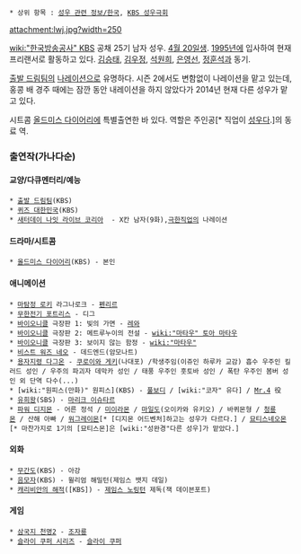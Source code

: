  * 상위 항목 : [[성우 관련 정보/한국]], [[KBS 성우극회]]

attachment:lwj.jpg?width=250

[[wiki:"한국방송공사" KBS]] 공채 25기 남자 성우. [[4월 20일]]생. [[1995년]]에 입사하여 현재 프리랜서로 활동하고 있다. [[김승태]], [[김우정]], [[석원희]], [[은영선]], [[정훈석]]과 동기.

[[출발 드림팀]]의 [[나레이션]]으로 유명하다. 시즌 2에서도 변함없이 나레이션을 맡고 있는데, 홍콩 배 경주 때에는 잠깐 동안 내레이션을 하지 않았다가 2014년 현재 다른 성우가 맡고 있다.

시트콤 [[올드미스 다이어리]]에 특별출연한 바 있다. 역할은 주인공[* 직업이 [[성우]]다.]의 동료 역.

=== 출연작(가나다순) ===
==== 교양/다큐멘터리/예능 ====
 * [[출발 드림팀]](KBS)
 * [[퀴즈 대한민국]](KBS)
 * [[새터데이 나잇 라이브 코리아]]  - X칸 남자(9화),[[극한직업]]의 나레이션

==== 드라마/시트콤 ====
 * [[올드미스 다이어리]](KBS) - 본인

==== 애니메이션 ====
 * [[마탐정 로키]] 라그나로크 - [[펜리르]]
 * [[무한전기 포트리스]] - 디그
 * [[바이오니클]] 극장판 1: 빛의 가면 - [[레와]]
 * [[바이오니클]] 극장판 2: 메트루누이의 전설 - [[wiki:"마타우" 토아 마타우]]
 * [[바이오니클]] 극장판 3: 보이지 않는 함정 - [[wiki:"마타우" ]]
 * [[비스트 워즈 네오]] - 데드엔드(암모나트)
 * [[용자지령 다그온]] - [[쿠로이와 게키]](나대포) /학생주임(이쥬인 하루카 교감) 흡수 우주인 킬러드 성인 / 우주의 파괴자 데막카 성인 / 태풍 우주인 훗토바 성인 / 폭탄 우주인 봄버 성인 외 단역 다수(...)
 * [wiki:"원피스(만화)" 원피스](KBS) - [[풀보디]] / [wiki:"코자" 유다] / [[Mr.4]] 役 
 * [[유희왕]](SBS) - [[마리크 이슈타르]]
 * [[파워 디지몬]] - 어른 정석 / [[미이라몬]] / [[마일도]](오이카와 유키오) / 바퀴몬형 / [[청룡몬]] / 산해 아빠 / [[워그레이몬]][* [디지몬 어드벤처]하고는 성우가 다르다.] / [[묘티스네오몬]][* 마찬가지로 1기의 [묘티스몬]은 [wiki:"성완경"다른 성우]가 맡았다.]
 

==== 외화 ====
 * [[무간도]](KBS) - 아강
 * [[음모자]](KBS) - 윌리엄 해밀턴(제임스 뱃지 데일)
 * [[캐리비안의 해적]]([KBS]) - [[제임스 노링턴]] 제독(잭 데이븐포트)

==== 게임 ====
 * [[삼국지 천명2]] - [[조자룡]]
 * [[슬라이 쿠퍼 시리즈]] - [[슬라이 쿠퍼]]


